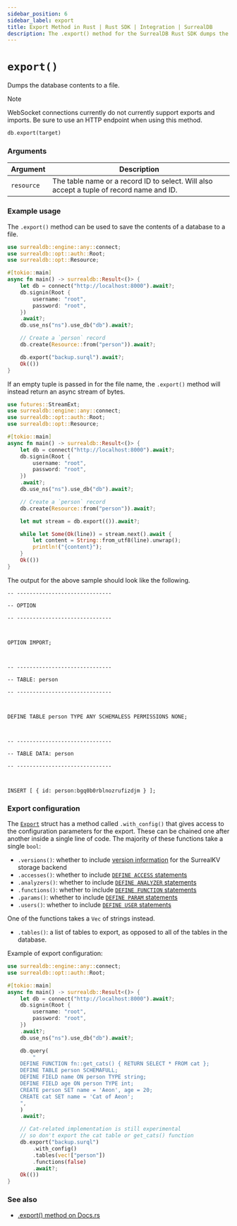```yaml
---
sidebar_position: 6
sidebar_label: export
title: Export Method in Rust | Rust SDK | Integration | SurrealDB
description: The .export() method for the SurrealDB Rust SDK dumps the database contents to a file.
---
```



# `export()`

Dumps the database contents to a file.

> [!NOTE]
> WebSocket connections currently do not currently support exports and imports. Be sure to use an HTTP endpoint when using this method.

```rust title="Method Syntax"
db.export(target)
```

### Arguments

<table>
    <thead>
        <tr>
            <th colspan="2" scope="col">Argument</th>
            <th colspan="2" scope="col">Description</th>
        </tr>
    </thead>
    <tbody>
        <tr>
            <td colspan="2" scope="row" data-label="Argument">
                <code>resource</code>
            </td>
            <td colspan="2" scope="row" data-label="Description">
                The table name or a record ID to select. Will also accept a tuple of record name and ID.
            </td>
        </tr>
    </tbody>
</table>

### Example usage

The `.export()` method can be used to save the contents of a database to a file.

```rust
use surrealdb::engine::any::connect;
use surrealdb::opt::auth::Root;
use surrealdb::opt::Resource;

#[tokio::main]
async fn main() -> surrealdb::Result<()> {
    let db = connect("http://localhost:8000").await?;
    db.signin(Root {
        username: "root",
        password: "root",
    })
    .await?;
    db.use_ns("ns").use_db("db").await?;

    // Create a `person` record
    db.create(Resource::from("person")).await?;

    db.export("backup.surql").await?;
    Ok(())
}
```

If an empty tuple is passed in for the file name, the `.export()` method will instead return an async stream of bytes.

```rust
use futures::StreamExt;
use surrealdb::engine::any::connect;
use surrealdb::opt::auth::Root;
use surrealdb::opt::Resource;

#[tokio::main]
async fn main() -> surrealdb::Result<()> {
    let db = connect("http://localhost:8000").await?;
    db.signin(Root {
        username: "root",
        password: "root",
    })
    .await?;
    db.use_ns("ns").use_db("db").await?;

    // Create a `person` record
    db.create(Resource::from("person")).await?;

    let mut stream = db.export(()).await?;

    while let Some(Ok(line)) = stream.next().await {
        let content = String::from_utf8(line).unwrap();
        println!("{content}");
    }
    Ok(())
}
```

The output for the above sample should look like the following.

```
-- ------------------------------

-- OPTION

-- ------------------------------



OPTION IMPORT;



-- ------------------------------

-- TABLE: person

-- ------------------------------



DEFINE TABLE person TYPE ANY SCHEMALESS PERMISSIONS NONE;



-- ------------------------------

-- TABLE DATA: person

-- ------------------------------



INSERT [ { id: person:bgq0b0rblnozrufizdjm } ];
```

### Export configuration

<Since v="v2.1.0" />

The [`Export`](https://docs.rs/surrealdb/2/surrealdb/method/struct.Export.html) struct has a method called `.with_config()` that gives access to the configuration parameters for the export. These can be chained one after another inside a single line of code. The majority of these functions take a single `bool`:

* `.versions()`: whether to include [version information](/docs/surrealql/statements/select#the-version-clause) for the SurrealKV storage backend
* `.accesses()`: whether to include [`DEFINE ACCESS` statements](/docs/surrealql/statements/define/access/record)
* `.analyzers()`: whether to include [`DEFINE ANALYZER` statements](/docs/surrealql/statements/define/analyzer)
* `.functions()`: whether to include [`DEFINE FUNCTION` statements](/docs/surrealql/statements/define/function)
* `.params()`: whether to include [`DEFINE PARAM` statements](/docs/surrealql/statements/define/param)
* `.users()`: whether to include [`DEFINE USER` statements](/docs/surrealql/statements/define/user)

One of the functions takes a `Vec` of strings instead.

* `.tables()`: a list of tables to export, as opposed to all of the tables in the database.

Example of export configuration:

```rust
use surrealdb::engine::any::connect;
use surrealdb::opt::auth::Root;

#[tokio::main]
async fn main() -> surrealdb::Result<()> {
    let db = connect("http://localhost:8000").await?;
    db.signin(Root {
        username: "root",
        password: "root",
    })
    .await?;
    db.use_ns("ns").use_db("db").await?;

    db.query(
        "
    DEFINE FUNCTION fn::get_cats() { RETURN SELECT * FROM cat };
    DEFINE TABLE person SCHEMAFULL;
    DEFINE FIELD name ON person TYPE string;
    DEFINE FIELD age ON person TYPE int;
    CREATE person SET name = 'Aeon', age = 20;
    CREATE cat SET name = 'Cat of Aeon';
    ",
    )
    .await?;

    // Cat-related implementation is still experimental
    // so don't export the cat table or get_cats() function
    db.export("backup.surql")
        .with_config()
        .tables(vec!["person"])
        .functions(false)
        .await?;
    Ok(())
}
```

### See also

* [.export() method on Docs.rs](https://docs.rs/surrealdb/latest/surrealdb/struct.Surreal.html#method.export)